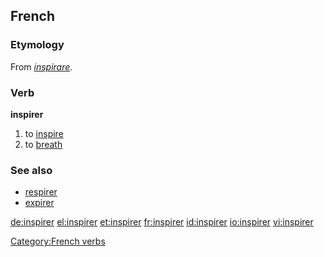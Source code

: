 ==French==
===Etymology===
From {{L.}} ''[[inspirare]]''.

===Verb===
'''inspirer'''
#to [[inspire]]
#to [[breath]]

===See also===
*[[respirer]]
*[[expirer]]

[[Category:French verbs]]

[[de:inspirer]]
[[el:inspirer]]
[[et:inspirer]]
[[fr:inspirer]]
[[id:inspirer]]
[[io:inspirer]]
[[vi:inspirer]]